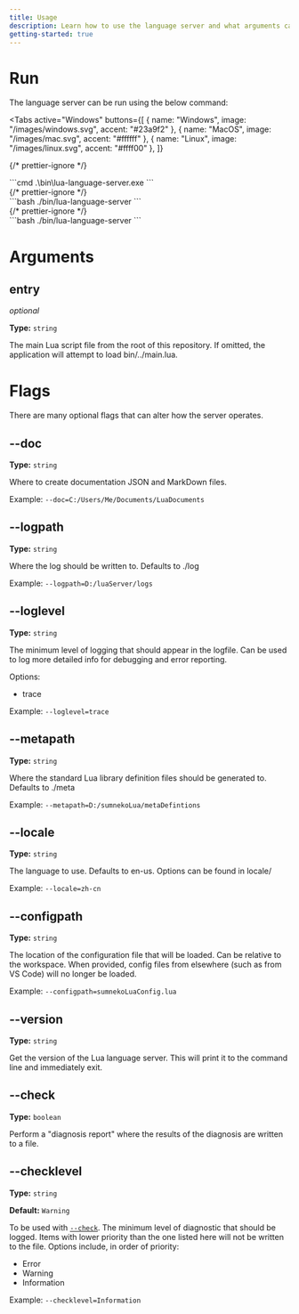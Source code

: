 ```yaml
---
title: Usage
description: Learn how to use the language server and what arguments can be provided to the executable.
getting-started: true
---
```



# Run

The language server can be run using the below command:

<Tabs
  active="Windows"
  buttons={[
    { name: "Windows", image: "/images/windows.svg", accent: "#23a9f2" },
    { name: "MacOS", image: "/images/mac.svg", accent: "#ffffff" },
    { name: "Linux", image: "/images/linux.svg", accent: "#ffff00" },
  ]}
>
  {/* prettier-ignore */}
  <div data-tab="Windows">
  ```cmd
  .\bin\lua-language-server.exe
  ```
  </div>
  {/* prettier-ignore */}
  <div data-tab="MacOS">
  ```bash
  ./bin/lua-language-server
  ```
  </div>
  {/* prettier-ignore */}
  <div data-tab="Linux">
  ```bash
  ./bin/lua-language-server
  ```
  </div>
</Tabs>

# Arguments

## entry

_optional_

**Type:** `string`

The main Lua script file from the root of this repository. If omitted, the application will attempt to load bin/../main.lua.

# Flags

There are many optional flags that can alter how the server operates.

## --doc

**Type:** `string`

Where to create documentation JSON and MarkDown files.

Example: `--doc=C:/Users/Me/Documents/LuaDocuments`

## --logpath

**Type:** `string`

Where the log should be written to. Defaults to ./log

Example: `--logpath=D:/luaServer/logs`

## --loglevel

**Type:** `string`

The minimum level of logging that should appear in the logfile. Can be used to
log more detailed info for debugging and error reporting.

Options:

- trace

Example: `--loglevel=trace`

## --metapath

**Type:** `string`

Where the standard Lua library definition files should be generated to. Defaults to ./meta

Example: `--metapath=D:/sumnekoLua/metaDefintions`

## --locale

**Type:** `string`

The language to use. Defaults to en-us. Options can be found in locale/

Example: `--locale=zh-cn`

## --configpath

**Type:** `string`

The location of the configuration file that will be loaded. Can be relative to
the workspace. When provided, config files from elsewhere (such as from VS Code)
will no longer be loaded.

Example: `--configpath=sumnekoLuaConfig.lua`

## --version

**Type:** `string`

Get the version of the Lua language server. This will print it to the command
line and immediately exit.

## --check

**Type:** `boolean`

Perform a "diagnosis report" where the results of the diagnosis are written to a
file.

## --checklevel

**Type:** `string`

**Default:** `Warning`

To be used with [`--check`](#--check). The minimum level of diagnostic that should be logged.
Items with lower priority than the one listed here will not be written to the
file. Options include, in order of priority:

- Error
- Warning
- Information

Example: `--checklevel=Information`
